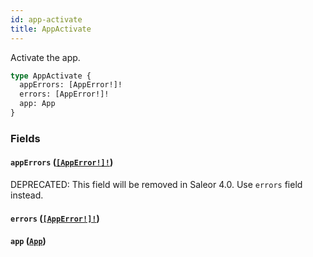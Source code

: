 ```yaml
---
id: app-activate
title: AppActivate
---
```


Activate the app.

```graphql
type AppActivate {
  appErrors: [AppError!]!
  errors: [AppError!]!
  app: App
}
```

### Fields

#### `appErrors` ([`[AppError!]!`](/docs/developer/api-reference/objects/app-error))

<span class="badge badge--warning">DEPRECATED: This field will be removed in Saleor 4.0. Use `errors` field instead.</span>

#### `errors` ([`[AppError!]!`](/docs/developer/api-reference/objects/app-error))

#### `app` ([`App`](/docs/developer/api-reference/objects/app))
